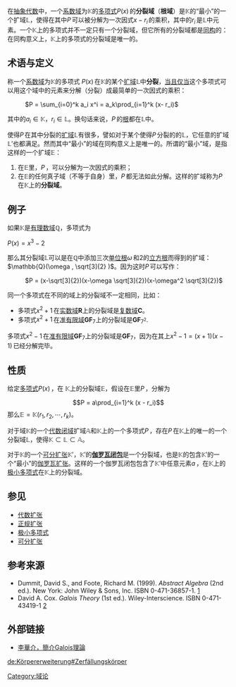 {{NoteTA
|G1 = Math
|1 = zh-cn:域; zh-tw:體;
}}
在[[抽象代数|抽象代数]]中，一个[[系数|系数]][[域_(數學)|域]]为<math>\mathbb{K}</math>的[[多项式|多项式]]<math>P(x)\,</math>的'''分裂域'''（'''根域'''）是<math>\mathbb{K}</math>的“最小”的一个扩域<math>\mathbb{L}</math>，使得在其中<math>P\,</math>可以被分解为一次因式<math>x-r_i\,</math>的乘积，其中的<math>r_i\,</math>是<math>\mathbb{L}</math>中元素。一个<math>\mathbb{K}</math>上的多项式并不一定只有一个分裂域，但它所有的分裂域都是[[同构|同构]]的：在同构意义上，<math>\mathbb{K}</math>上的多项式的分裂域是唯一的。

==术语与定义==
称一个[[系数|系数]][[体_(数学)|域]]为<math>\mathbb{K}</math>的多项式  <math>P(x)\,</math>在<math>\mathbb{K}</math>的某个[[域扩张|扩域]]<math>\mathbb{L}</math>中'''分裂'''，[[当且仅当|当且仅当]]这个多项式可以用这个域中的元素来分解（分裂）成最简单的一次因式的乘积：
: <math>P = \sum_{i=0}^k a_i x^i = a_k\prod_{i=1}^k (x- r_i)</math>
其中的<math>a_i \in \mathbb{K}</math>，<math>r_i \in \mathbb{L}</math>。换句话来说，<math>P\,</math>的[[根_(数学)|根]]都在<math>\mathbb{L}</math>中。

使得<math>P\,</math>在其中分裂的[[域扩张|扩域]]<math>\mathbb{L}</math>有很多，譬如对于某个使得<math>P\,</math>分裂的的<math>\mathbb{L}</math>，它任意的扩域<math>\mathbb{L}'</math>也都满足。然而其中“最小”的域在同构意义上是唯一的。所谓的“最小”域，是指这样的一个扩域<math>\mathbb{E}</math>：
#在<math>\mathbb{E}</math>里，<math>P\,</math>，可以分解为一次因式的乘积；
#在<math>\mathbb{E}</math>的任何真子域（不等于自身）里，<math>P\,</math>都无法如此分解。这样的扩域称为<math>P\,</math>在<math>\mathbb{K}</math>上的'''分裂域'''。

==例子==

如果<math>\mathbb{K}</math>是[[有理数|有理数域]]<math>\mathbb{Q}</math>，多项式为  

<math>P(x)=x^3-2\,</math>

那么其分裂域<math>\mathbb{L}</math>可以是在<math>\mathbb{Q}</math>中添加三次[[单位根|单位根]]<math> \omega\,</math>和2的[[立方根|立方根]]而得到的扩域：<math>\mathbb{Q}(\omega , \sqrt[3]{2} )</math>。因为这时<math>P\,</math>可以写作：
: <math>P = (x-\sqrt[3]{2})(x-\omega \sqrt[3]{2})(x-\omega^2 \sqrt[3]{2})</math>  

同一个多项式在不同的域上的分裂域不一定相同，比如：
*多项式<math>x^2+1\,</math>在[[实数域|实数域]]''' R'''上的分裂域是[[复数域|复数域]]''' C'''。
*多项式<math>x^2+1\,</math>在[[准有限域|准有限域]]''' GF'''<sub>7</sub>上的分裂域是'''GF'''<sub>7<sup>2</sup></sub>.

多项式<math>x^2-1\,</math>在[[准有限域|准有限域]]''' GF'''<sub>7</sub>上的分裂域是'''GF'''<sub>7</sub>，因为在其上<math>x^2-1=(x+1)(x-1)\,</math>已经分解完毕。

==性质==
给定[[多项式|多项式]]<math>P(x)\,</math>，在 <math>\mathbb{K}</math>上的分裂域<math>\mathbb{E}</math>，假设在<math>\mathbb{E}</math>里<math>P\,</math>，分解为
:<math>P = a\prod_{i=1}^k (x - r_i)</math>
那么<math>\mathbb{E} = \mathbb{K}(r_1, r_2, \cdots , r_k)</math>。

对于域<math>\mathbb{K}</math>的一个[[代数闭域|代数闭域]]扩域<math>\mathbb{A}</math>和<math>\mathbb{K}</math>上的一个多项式<math>P\,</math>，存在<math>P\,</math>在<math>\mathbb{K}</math>上的唯一的一个分裂域<math>\mathbb{L}</math>，使得<math>\mathbb{K} \subset \mathbb{L} \subset \mathbb{A}</math>。 

对于<math>\mathbb{K}</math>的一个[[可分扩张|可分扩张]]<math>\mathbb{K}'</math>，<math>\mathbb{K}'</math>的'''[[伽罗瓦闭包|伽罗瓦闭包]]'''是一个分裂域，也是<math>\mathbb{K}</math>的包含<math>\mathbb{K}'</math>的一个“最小”的[[伽罗瓦扩张|伽罗瓦扩张]]。这样的一个伽罗瓦闭包包含了<math>\mathbb{K}'</math>中任意元素<math>a\,</math>，在<math>\mathbb{K}</math>上的[[极小多项式|极小多项式]]在<math>\mathbb{K}</math>上的分裂域。

== 参见 ==

* [[代数扩张|代数扩张]]
* [[正规扩张|正规扩张]]
* [[极小多项式|极小多项式]]
* [[可分扩张|可分扩张]]

==参考来源==

* Dummit, David S., and Foote, Richard M. (1999).  ''Abstract Algebra'' (2nd ed.).  New York:  John Wiley & Sons, Inc.  ISBN 0-471-36857-1. [http://books.google.com.tw/books?id=5pwOAAAACAAJ&dq=isbn:0471368571&lr=&as_drrb_is=q&as_minm_is=0&as_miny_is=&as_maxm_is=0&as_maxy_is=&as_brr=0&ei=jRknSu6JHZP-lQT4krzfCg]
* David A. Cox. ''Galois Theory'' (1st ed.). Wiley-Interscience. ISBN 0-471-43419-1 [http://books.google.com.tw/books?id=3u4RF8SrRooC&printsec=frontcover&dq=Galois+Theory+inauthor:David+inauthor:A+inauthor:Cox&lr=&as_drrb_is=q&as_minm_is=0&as_miny_is=&as_maxm_is=0&as_maxy_is=&as_brr=0&ei=MBknSqH-AZqGkASbm830Cg]

==外部链接==
*[http://math.ntnu.edu.tw/~li/galois-html/ 李華介，簡介Galois理論] {{Wayback|url=http://math.ntnu.edu.tw/~li/galois-html/ |date=20200201034210 }}

{{ModernAlgebra}}
[[Category:域论|Category:域论]]

[[de:Körpererweiterung#Zerfällungskörper|de:Körpererweiterung#Zerfällungskörper]]